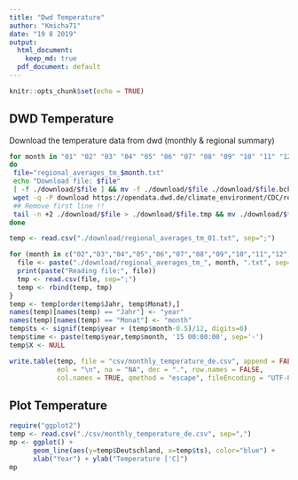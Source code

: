 ```yaml
---
title: "Dwd Temperature"
author: "Kmicha71"
date: "19 8 2019"
output:
  html_document: 
    keep_md: true
  pdf_document: default
---
```


```r
knitr::opts_chunk$set(echo = TRUE)
```

## DWD Temperature

Download the temperature data from dwd (monthly & regional summary)


```sh

for month in "01" "02" "03" "04" "05" "06" "07" "08" "09" "10" "11" "12"
do
 file="regional_averages_tm_$month.txt"
 echo "Download file: $file"
 [ -f ./download/$file ] && mv -f ./download/$file ./download/$file.bck
 wget -q -P download https://opendata.dwd.de/climate_environment/CDC/regional_averages_DE/monthly/air_temperature_mean/$file
 ## Remove first line !!
 tail -n +2 ./download/$file > ./download/$file.tmp && mv ./download/$file.tmp ./download/$file
done
```


```r
temp <- read.csv("./download/regional_averages_tm_01.txt", sep=";")

for (month in c("02","03","04","05","06","07","08","09","10","11","12")){
  file <- paste("./download/regional_averages_tm_", month, ".txt", sep="")
  print(paste("Reading file:", file))
  tmp <- read.csv(file, sep=";")
  temp <- rbind(temp, tmp)
}
temp <- temp[order(temp$Jahr, temp$Monat),]
names(temp)[names(temp) == "Jahr"] <- "year"
names(temp)[names(temp) == "Monat"] <- "month"
temp$ts <- signif(temp$year + (temp$month-0.5)/12, digits=6)
temp$time <- paste(temp$year,temp$month, '15 00:00:00', sep='-')
temp$X <- NULL

write.table(temp, file = "csv/monthly_temperature_de.csv", append = FALSE, quote = TRUE, sep = ",",
            eol = "\n", na = "NA", dec = ".", row.names = FALSE,
            col.names = TRUE, qmethod = "escape", fileEncoding = "UTF-8")
```




## Plot Temperature

```r
require("ggplot2")
temp <- read.csv("./csv/monthly_temperature_de.csv", sep=",")
mp <- ggplot() +
      geom_line(aes(y=temp$Deutschland, x=temp$ts), color="blue") +
      xlab("Year") + ylab("Temperature ['C]")
mp
```




